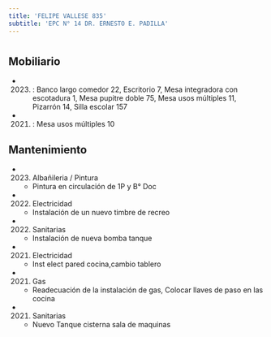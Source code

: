 ```yaml
---
title: 'FELIPE VALLESE 835'
subtitle: 'EPC N° 14 DR. ERNESTO E. PADILLA'
---
```


#


## Mobiliario

*  (2023) : Banco largo comedor 22, Escritorio 7, Mesa integradora con escotadura 1, Mesa pupitre doble 75, Mesa usos múltiples 11, Pizarrón 14, Silla escolar 157 

*  (2021) : Mesa usos múltiples 10 





## Mantenimiento

*  (2023) Albañileria / Pintura 
    + Pintura en circulación de 1P y B° Doc

*  (2022) Electricidad 
    + Instalación de un nuevo timbre de recreo

*  (2022) Sanitarias 
    + Instalación de nueva bomba tanque

*  (2021) Electricidad 
    + Inst elect pared cocina,cambio tablero

*  (2021) Gas 
    + Readecuación de la instalación de gas, Colocar llaves de paso en las cocina

*  (2021) Sanitarias 
    + Nuevo Tanque cisterna sala de maquinas



